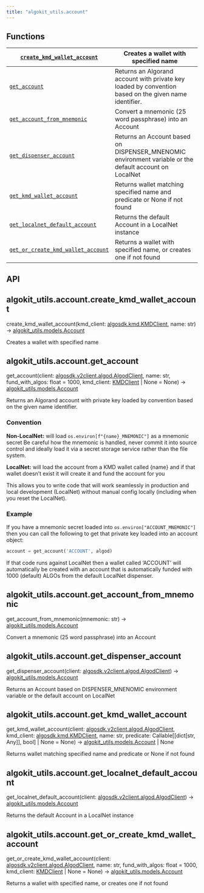 ```yaml
---
title: "algokit_utils.account"
---
```


<a id="module-algokit_utils.account"></a>

<a id="algokit-utils-account"></a>

<a id="module-contents"></a>

<a id="functions"></a>

## Functions

| [`create_kmd_wallet_account`](#algokit_utils.account.create_kmd_wallet_account)               | Creates a wallet with specified name                                                                   |
|-----------------------------------------------------------------------------------------------|--------------------------------------------------------------------------------------------------------|
| [`get_account`](#algokit_utils.account.get_account)                                           | Returns an Algorand account with private key loaded by convention based on the given name identifier.  |
| [`get_account_from_mnemonic`](#algokit_utils.account.get_account_from_mnemonic)               | Convert a mnemonic (25 word passphrase) into an Account                                                |
| [`get_dispenser_account`](#algokit_utils.account.get_dispenser_account)                       | Returns an Account based on DISPENSER_MNENOMIC environment variable or the default account on LocalNet |
| [`get_kmd_wallet_account`](#algokit_utils.account.get_kmd_wallet_account)                     | Returns wallet matching specified name and predicate or None if not found                              |
| [`get_localnet_default_account`](#algokit_utils.account.get_localnet_default_account)         | Returns the default Account in a LocalNet instance                                                     |
| [`get_or_create_kmd_wallet_account`](#algokit_utils.account.get_or_create_kmd_wallet_account) | Returns a wallet with specified name, or creates one if not found                                      |

<a id="api"></a>

## API

<a id="algokit_utils.account.create_kmd_wallet_account"></a>

## algokit_utils.account.create_kmd_wallet_account

create_kmd_wallet_account(kmd_client: [algosdk.kmd.KMDClient](../algosdk/algosdk.kmd.mdx#algosdk.kmd.KMDClient), name: str) → [algokit_utils.models.Account](algokit_utils.models.mdx#algokit_utils.models.Account)

Creates a wallet with specified name

<a id="algokit_utils.account.get_account"></a>

## algokit_utils.account.get_account

get_account(client: [algosdk.v2client.algod.AlgodClient](../algosdk/algosdk.v2client.algod.mdx#algosdk.v2client.algod.AlgodClient), name: str, fund_with_algos: float = 1000, kmd_client: [KMDClient](../algosdk/algosdk.kmd.mdx#algosdk.kmd.KMDClient) | None = None) → [algokit_utils.models.Account](algokit_utils.models.mdx#algokit_utils.models.Account)

Returns an Algorand account with private key loaded by convention based on the given name identifier.

<a id="convention"></a>

### Convention

**Non-LocalNet:** will load `os.environ[f"{name}_MNEMONIC"]` as a mnemonic secret
Be careful how the mnemonic is handled, never commit it into source control and ideally load it via a
secret storage service rather than the file system.

**LocalNet:** will load the account from a KMD wallet called \{name\} and if that wallet doesn’t exist it will
create it and fund the account for you

This allows you to write code that will work seamlessly in production and local development (LocalNet) without
manual config locally (including when you reset the LocalNet).

<a id="example"></a>

### Example

If you have a mnemonic secret loaded into `os.environ["ACCOUNT_MNEMONIC"]` then you can call the following to get
that private key loaded into an account object:

```python
account = get_account('ACCOUNT', algod)
```

If that code runs against LocalNet then a wallet called ‘ACCOUNT’ will automatically be created with an account
that is automatically funded with 1000 (default) ALGOs from the default LocalNet dispenser.

<a id="algokit_utils.account.get_account_from_mnemonic"></a>

## algokit_utils.account.get_account_from_mnemonic

get_account_from_mnemonic(mnemonic: str) → [algokit_utils.models.Account](algokit_utils.models.mdx#algokit_utils.models.Account)

Convert a mnemonic (25 word passphrase) into an Account

<a id="algokit_utils.account.get_dispenser_account"></a>

## algokit_utils.account.get_dispenser_account

get_dispenser_account(client: [algosdk.v2client.algod.AlgodClient](../algosdk/algosdk.v2client.algod.mdx#algosdk.v2client.algod.AlgodClient)) → [algokit_utils.models.Account](algokit_utils.models.mdx#algokit_utils.models.Account)

Returns an Account based on DISPENSER_MNENOMIC environment variable or the default account on LocalNet

<a id="algokit_utils.account.get_kmd_wallet_account"></a>

## algokit_utils.account.get_kmd_wallet_account

get_kmd_wallet_account(client: [algosdk.v2client.algod.AlgodClient](../algosdk/algosdk.v2client.algod.mdx#algosdk.v2client.algod.AlgodClient), kmd_client: [algosdk.kmd.KMDClient](../algosdk/algosdk.kmd.mdx#algosdk.kmd.KMDClient), name: str, predicate: Callable[[dict[str, Any]], bool] | None = None) → [algokit_utils.models.Account](algokit_utils.models.mdx#algokit_utils.models.Account) | None

Returns wallet matching specified name and predicate or None if not found

<a id="algokit_utils.account.get_localnet_default_account"></a>

## algokit_utils.account.get_localnet_default_account

get_localnet_default_account(client: [algosdk.v2client.algod.AlgodClient](../algosdk/algosdk.v2client.algod.mdx#algosdk.v2client.algod.AlgodClient)) → [algokit_utils.models.Account](algokit_utils.models.mdx#algokit_utils.models.Account)

Returns the default Account in a LocalNet instance

<a id="algokit_utils.account.get_or_create_kmd_wallet_account"></a>

## algokit_utils.account.get_or_create_kmd_wallet_account

get_or_create_kmd_wallet_account(client: [algosdk.v2client.algod.AlgodClient](../algosdk/algosdk.v2client.algod.mdx#algosdk.v2client.algod.AlgodClient), name: str, fund_with_algos: float = 1000, kmd_client: [KMDClient](../algosdk/algosdk.kmd.mdx#algosdk.kmd.KMDClient) | None = None) → [algokit_utils.models.Account](algokit_utils.models.mdx#algokit_utils.models.Account)

Returns a wallet with specified name, or creates one if not found

